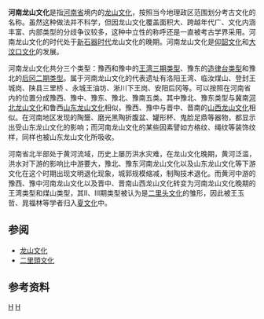 '''河南龙山文化'''是指[[河南省|河南省]]境内的[[龙山文化|龙山文化]]，按照当今地理政区范围划分考古文化的名称。虽然这种做法并不科学，但因龙山文化覆盖面积大、跨越年代广、文化内涵丰富、内部类型的分歧争议较多，这种中立性的称呼还是一直被考古学界采用。河南龙山文化的时代处于[[新石器时代|新石器时代]]龙山文化的晚期{{参考|1={{Cite book|title=《[[中国断代史系列|中国断代史系列]]—中华远古史》|author=[[王玉哲|王玉哲]]|publisher=[[上海人民出版社|上海人民出版社]]|date=2000年7月|isbn=7-208-03283-1|language=zh-cn}}}}。河南龙山文化是[[仰韶文化|仰韶文化]]和[[大汶口文化|大汶口文化]]的发展。

河南龙山文化共分三个类型：豫西和豫中的[[王湾遗址|王湾三期类型]]、豫东的[[造律台遗址|造律台类型]]和豫北的[[后冈遗址|后冈二期类型]]。属于河南龙山文化的代表遗址有洛阳王湾、临汝煤山、登封王城岗、陕县三里桥 、永城王油坊、淅川下王岗、安阳后冈等。可以按照在河南省内的位置分成豫西、豫中、豫东、豫北、豫南五类。其中豫北、豫东类型与冀南[[河北龙山文化|河北龙山文化]]和鲁西[[山东龙山文化|山东龙山文化]]相似，豫西、豫中与晋中、晋南的[[山西龙山文化|山西龙山文化]]相似。在河南地区发现的陶鬶、磨光黑陶折腹盆、罐形杯、鬼脸足鼎等器物，都显示出受山东龙山文化的影响；而河南龙山文化的某些因素譬如方格纹、绳纹等装饰纹样，同样也被山东龙山文化所吸收。

河南省北半部处于黄河流域，历史上屡历洪水灾难，在龙山文化晚期，黄河泛滥，洪水对下游的影响比中游要大，豫北、豫东河南龙山文化以及山东龙山文化等下游文化在这个时期出现文明退化现象，城郭规模缩减，制陶技术退化。而黄河中游的豫西、豫中河南龙山文化以及晋中、晋南山西龙山文化转变为河南龙山文化晚期的王湾类型和煤山类型，其Ⅱ、Ⅲ期类型被认为是[[二里头文化|二里头文化]]的雏形，因此被王玉哲、晁福林等学者归入[[夏朝|夏文化]]中。

== 参阅 ==

* [[龙山文化|龙山文化]]
* [[二里頭文化|二里頭文化]]

== 参考资料 ==

{{RefFoot}}

{{中原文化}}
{{Neolithic cultures of China}}
[[Category:河南新石器时代|H]]
[[Category:龙山文化|H]]